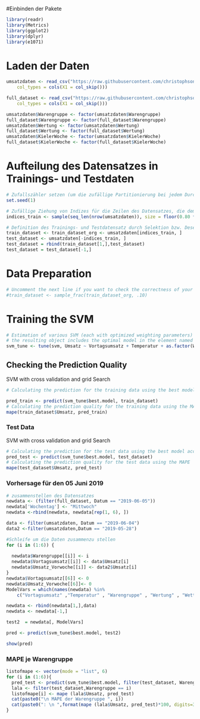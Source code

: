 #Einbinden der Pakete
```{r}
library(readr)
library(Metrics)
library(ggplot2)
library(dplyr)
library(e1071)

```
# Laden der Daten 
```{r}
umsatzdaten <- read_csv("https://raw.githubusercontent.com/christophson3/Data-science-Team-8/main/umsatzdaten.csv", 
    col_types = cols(X1 = col_skip()))

full_dataset <- read_csv("https://raw.githubusercontent.com/christophson3/Data-science-Team-8/main/full_dataset.csv", 
    col_types = cols(X1 = col_skip()))
```

```{r}

umsatzdaten$Warengruppe <- factor(umsatzdaten$Warengruppe)
full_dataset$Warengruppe <- factor(full_dataset$Warengruppe)
umsatzdaten$Wertung <- factor(umsatzdaten$Wertung)
full_dataset$Wertung <- factor(full_dataset$Wertung)
umsatzdaten$KielerWoche <- factor(umsatzdaten$KielerWoche)
full_dataset$KielerWoche <- factor(full_dataset$KielerWoche)

```

# Aufteilung des Datensatzes in Trainings- und Testdaten
```{r}
# Zufallszähler setzen (um die zufällige Partitionierung bei jedem Durchlauf gleich zu halten)
set.seed(1)

# Zufällige Ziehung von Indizes für die Zeilen des Datensatzes, die dem Traininsdatensatz zugeordnet werden
indices_train <- sample(seq_len(nrow(umsatzdaten)), size = floor(0.80 * nrow(umsatzdaten)))

# Definition des Trainings- und Testdatensatz durch Selektion bzw. Deselektion der entsprechenden Datenzeilen
train_dataset <- train_dataset_org <- umsatzdaten[indices_train, ]
test_dataset <- umsatzdaten[-indices_train, ]
test_dataset = rbind(train_dataset[1,],test_dataset)
test_dataset = test_dataset[-1,]

```

# Data Preparation
```{r}
# Uncomment the next line if you want to check the correctness of your following code for the svm estimation with a small (and computationally fast) part of the training data set
#train_dataset <- sample_frac(train_dataset_org, .10)
```

# Training the SVM


```{r}
# Estimation of various SVM (each with optimized weighting parameters) using systematically varied hyper parameters (typically called 'grid search' approach) and cross validation
# the resulting object includes the optimal model in the element named 'best.model'
svm_tune <- tune(svm, Umsatz ~ Vortagsumsatz + Temperatur + as.factor(Warengruppe) + as.factor(Wertung) + Umsatz_Vorwoche + Wettercode + Bewoelkung + Windgeschwindigkeit + as.factor(KielerWoche), data=train_dataset, ranges = list(epsilon = seq(0.2,1,0.1), cost = 2^(1:3)))
```
## Checking the Prediction Quality


SVM with cross validation and grid Search
```{r}
# Calculating the prediction for the training data using the best model according to the grid search

pred_train <- predict(svm_tune$best.model, train_dataset)
# Calculating the prediction quality for the training data using the MAPE
mape(train_dataset$Umsatz, pred_train)
```

### Test Data

SVM with cross validation and grid Search
```{r}
# Calculating the prediction for the test data using the best model according to the grid search
pred_test <- predict(svm_tune$best.model, test_dataset)
# Calculating the prediction quality for the test data using the MAPE
mape(test_dataset$Umsatz, pred_test)
```

### Vorhersage für den 05 Juni 2019

```{r}
# zusammenstellen des Datensatzes
newdata <- (filter(full_dataset, Datum == "2019-06-05"))
newdata['Wochentag'] <- "Mittwoch"
newdata <-rbind(newdata, newdata[rep(1, 6), ])

data <- filter(umsatzdaten, Datum == "2019-06-04")
data2 <-filter(umsatzdaten,Datum == "2019-05-28")

#Schleife um die Daten zusammenzu stellen
for (i in (1:6)) {
  
  newdata$Warengruppe[[i]] <- i
  newdata$Vortagsumsatz[[i]] <- data$Umsatz[i]
  newdata$Umsatz_Vorwoche[[i]] <- data2$Umsatz[i]
}
newdata$Vortagsumsatz[[6]] <- 0
newdata$Umsatz_Vorwoche[[6]]<- 0
ModelVars = which(names(newdata) %in% 
    c("Vortagsumsatz" ,"Temperatur" , "Warengruppe" , "Wertung" , "Wettercode" , "Bewoelkung" , "Windgeschwindigkeit" , "KielerWoche", "Umsatz_Vorwoche", "Wochentag"))

newdata <- rbind(newdata[1,],data)
newdata <- newdata[-1,]

test2  = newdata[, ModelVars]

pred <- predict(svm_tune$best.model, test2)

show(pred)
```

### MAPE je Warengruppe
```{r}
listofmape <- vector(mode = "list", 6)
for (i in (1:6)){
  pred_test <- predict(svm_tune$best.model, filter(test_dataset, Warengruppe == i))
  lala <- filter(test_dataset,Warengruppe == i)
  listofmape[i] <- mape (lala$Umsatz, pred_test)
  cat(paste0("\n MAPE der Warengruppe ", i))
  cat(paste0(": \n ",format(mape (lala$Umsatz, pred_test)*100, digits=3, nsmall=2)))
}

```
